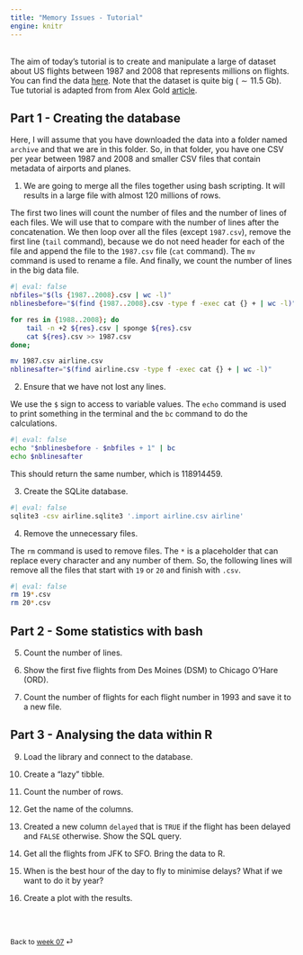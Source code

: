 ```yaml
---
title: "Memory Issues - Tutorial"
engine: knitr
---
```


<br>
The aim of today's tutorial is to create and manipulate a large of dataset about US flights between 1987 and 2008 that represents millions on flights. You can find the data [here](https://www.kaggle.com/datasets/wenxingdi/data-expo-2009-airline-on-time-data). Note that the dataset is quite big ($\sim 11.5$ Gb). Tue tutorial is adapted from from Alex Gold [article](https://rviews.rstudio.com/2019/07/17/3-big-data-strategies-for-r/).

## Part 1 - Creating the database

Here, I will assume that you have downloaded the data into a folder named `archive` and that we are in this folder. So, in that folder, you have one CSV per year between 1987 and 2008 and smaller CSV files that contain metadata of airports and planes.

1. We are going to merge all the files together using bash scripting. It will results in a large file with almost $120$ millions of rows.

The first two lines will count the number of files and the number of lines of each files. We will use that to compare with the number of lines after the concatenation. We then loop over all the files (except `1987.csv`), remove the first line (`tail` command), because we do not need header for each of the file  and append the file to the `1987.csv` file (`cat` command). The `mv` command is used to rename a file. And finally, we count the number of lines in the big data file.

```bash
#| eval: false
nbfiles="$(ls {1987..2008}.csv | wc -l)"
nblinesbefore="$(find {1987..2008}.csv -type f -exec cat {} + | wc -l)"

for res in {1988..2008}; do
    tail -n +2 ${res}.csv | sponge ${res}.csv
    cat ${res}.csv >> 1987.csv
done;

mv 1987.csv airline.csv
nblinesafter="$(find airline.csv -type f -exec cat {} + | wc -l)"

```

2. Ensure that we have not lost any lines.

We use the `$` sign to access to variable values. The `echo` command is used to print something in the terminal and the `bc` command to do the calculations.

```bash
#| eval: false
echo "$nblinesbefore - $nbfiles + 1" | bc
echo $nblinesafter
```

This should return the same number, which is $118 914 459$.

3. Create the SQLite database.

```bash
#| eval: false
sqlite3 -csv airline.sqlite3 '.import airline.csv airline'
```

4. Remove the unnecessary files.

The `rm` command is used to remove files. The `*` is a placeholder that can replace every character and any number of them. So, the following lines will remove all the files that start with `19` or `20` and finish with `.csv`.

```bash
#| eval: false
rm 19*.csv
rm 20*.csv
```


## Part 2 - Some statistics with bash

5. Count the number of lines.

6. Show the first five flights from Des Moines (DSM) to Chicago O'Hare (ORD).

7. Count the number of flights for each flight number in 1993 and save it to a new file.


## Part 3 - Analysing the data within R

9. Load the library and connect to the database.

10. Create a "lazy" tibble.

11. Count the number of rows.

12. Get the name of the columns.

13. Created a new column `delayed` that is `TRUE` if the flight has been delayed and `FALSE` otherwise. Show the SQL query.

14. Get all the flights from JFK to SFO. Bring the data to R. 

15. When is the best hour of the day to fly to minimise delays? What if we want to do it by year?

16. Create a plot with the results.

<br><br>

::: {style="font-size: 0.875em;"}
Back to [week 07](/weeks/week-7.qmd) ⏎
:::